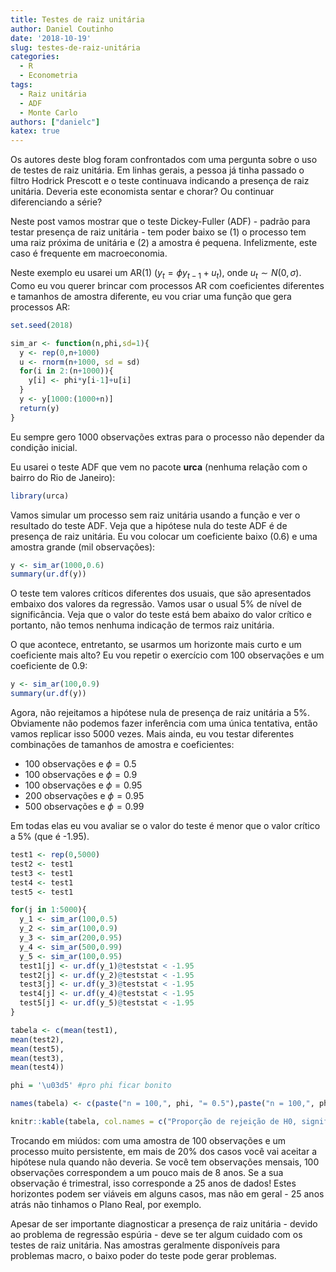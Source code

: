 ```yaml
---
title: Testes de raiz unitária
author: Daniel Coutinho
date: '2018-10-19'
slug: testes-de-raiz-unitária
categories:
  - R
  - Econometria
tags:
  - Raiz unitária
  - ADF
  - Monte Carlo
authors: ["danielc"]
katex: true
---
```


Os autores deste blog foram confrontados com uma pergunta sobre o uso de testes de raiz unitária. Em linhas gerais, a pessoa já tinha passado o filtro Hodrick Prescott e o teste continuava indicando a presença de raiz unitária. Deveria este economista sentar e chorar? Ou continuar diferenciando a série?

Neste post vamos mostrar que o teste Dickey-Fuller (ADF) - padrão para testar presença de raiz unitária - tem poder baixo se (1) o processo tem uma raiz próxima de unitária e (2) a amostra é pequena. Infelizmente, este caso é frequente em macroeconomia.

Neste exemplo eu usarei um AR(1) ($y_t = \phi y_{t-1} + u_t$), onde $u_t \sim N(0,\sigma)$.  Como eu vou querer brincar com processos AR com coeficientes diferentes e tamanhos de amostra diferente, eu vou criar uma função que gera processos AR:

```r

set.seed(2018)

sim_ar <- function(n,phi,sd=1){
  y <- rep(0,n+1000)
  u <- rnorm(n+1000, sd = sd)
  for(i in 2:(n+1000)){
    y[i] <- phi*y[i-1]+u[i]
  }
  y <- y[1000:(1000+n)]
  return(y)
}


```

Eu sempre gero 1000 observações extras para o processo não depender da condição inicial. 

Eu usarei o teste ADF que vem no pacote **urca** (nenhuma relação com o bairro do Rio de Janeiro):

```r

library(urca)

```

Vamos simular um processo sem raiz unitária usando a função e ver o resultado do teste ADF. Veja que a hipótese nula do teste ADF é de presença de raiz unitária. Eu vou colocar um coeficiente baixo (0.6) e uma amostra grande (mil observações):

```r

y <- sim_ar(1000,0.6)
summary(ur.df(y))

```

O teste tem valores críticos diferentes dos usuais, que são apresentados embaixo dos valores da regressão. Vamos usar o usual 5% de nível de significância. Veja que o valor do teste está bem abaixo do valor crítico e portanto, não temos nenhuma indicação de termos raiz unitária. 

O que acontece, entretanto, se usarmos um horizonte mais curto e um coeficiente mais alto? Eu vou repetir o exercício com 100 observações e um coeficiente de 0.9:

```r

y <- sim_ar(100,0.9)
summary(ur.df(y))

```

Agora, não rejeitamos a hipótese nula de presença de raiz unitária a 5%. Obviamente não podemos fazer inferência com uma única tentativa, então vamos replicar isso 5000 vezes. Mais ainda, eu vou testar diferentes combinações de tamanhos de amostra e coeficientes:

* 100 observações e $\phi = 0.5$
* 100 observações e $\phi = 0.9$
* 100 observações e $\phi = 0.95$
* 200 observações e $\phi = 0.95$
* 500 observações e $\phi = 0.99$

Em todas elas eu vou avaliar se o valor do teste é menor que o valor crítico a 5% (que é -1.95). 

```r

test1 <- rep(0,5000)
test2 <- test1
test3 <- test1
test4 <- test1
test5 <- test1

for(j in 1:5000){
  y_1 <- sim_ar(100,0.5)
  y_2 <- sim_ar(100,0.9)
  y_3 <- sim_ar(200,0.95)
  y_4 <- sim_ar(500,0.99)
  y_5 <- sim_ar(100,0.95)
  test1[j] <- ur.df(y_1)@teststat < -1.95
  test2[j] <- ur.df(y_2)@teststat < -1.95
  test3[j] <- ur.df(y_3)@teststat < -1.95
  test4[j] <- ur.df(y_4)@teststat < -1.95
  test5[j] <- ur.df(y_5)@teststat < -1.95
}

tabela <- c(mean(test1),
mean(test2),
mean(test5),
mean(test3),
mean(test4))

phi = '\u03d5' #pro phi ficar bonito

names(tabela) <- c(paste("n = 100,", phi, "= 0.5"),paste("n = 100,", phi, "= 0.9"),paste("n = 100,", phi, "= 0.95"),paste("n = 200,", phi, "= 0.95"),paste("n = 500,", phi, "= 0.99"))

knitr::kable(tabela, col.names = c("Proporção de rejeição de H0, significância 5%"),escape = F)

```

Trocando em miúdos: com uma amostra de 100 observações e um processo muito persistente, em mais de 20% dos casos você vai aceitar a hipótese nula quando não deveria. Se você tem observações mensais, 100 observações correspondem a um pouco mais de 8 anos. Se a sua observação é trimestral, isso corresponde a 25 anos de dados! Estes horizontes podem ser viáveis em alguns casos, mas não em geral - 25 anos atrás não tinhamos o Plano Real, por exemplo. 

Apesar de ser importante diagnosticar a presença de raiz unitária - devido ao problema de regressão espúria - deve se ter algum cuidado com os testes de raiz unitária. Nas amostras geralmente disponíveis para problemas macro, o baixo poder do teste pode gerar problemas. 

<div class="fb-comments" data-href="https://azul.netlify.com/" data-width="700" data-numposts="5"></div>